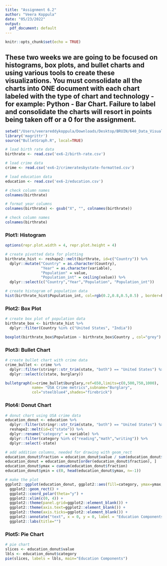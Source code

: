 ```yaml
---
title: "Assignment 6.2"
author: "Veera Koppula"
date: "05/23/2022"
output:
  pdf_document: default
---
```


```r
knitr::opts_chunk$set(echo = TRUE)
```

## These two weeks we are going to be focused on histograms, box plots, and bullet charts and using various tools to create these visualizations. You must consolidate all the charts into ONE document with each chart labeled with the type of chart and technology - for example: Python - Bar Chart.  Failure to label and consolidate the charts will resort in points being taken off or a 0 for the assignment.

```r
setwd("/Users/veerareddykoppula/Downloads/Desktop/BRUIN/640_Data_Visualization/640/Assignment/Week11_12/6.2/")
library('magrittr')
source("BulletGraph.R", local=TRUE)

# load birth rate data
birthrate <- read.csv('ex6-2/birth-rate.csv')

# load crime data
crime <- read.csv('ex6-2/crimeratesbystate-formatted.csv') 

# load education data
education <- read.csv('ex6-2/education.csv') 

# check column names
colnames(birthrate)

# format year columns
colnames(birthrate) <- gsub("X", "", colnames(birthrate))

# check column names
colnames(birthrate)
```

### Plot1: Histogram
```r
options(repr.plot.width = 4, repr.plot.height = 4)

# create pivotted data for plotting
birthrate_hist <- reshape2::melt(birthrate, id=c("Country")) %>%
  dplyr::mutate("Country" = as.character(Country),
                "Year" = as.character(variable),
                "Population" = value,
                "Population_int" = ceiling(value)) %>% 
  dplyr::select(c("Country","Year","Population", "Population_int"))

# create histogram of population data
hist(birthrate_hist$Population_int, col=rgb(0.2,0.8,0.5,0.5) , border=F , main="")
```

### Plot2: Box Plot
```r
# create box plot of population data
birthrate_box <- birthrate_hist %>% 
  dplyr::filter(Country %in% c("United States", "India"))

boxplot(birthrate_box$Population ~ birthrate_box$Country , col="grey")
```
### Plot3: Bullet Chart
```r
# create bullet chart with crime data
crime_bullet <- crime %>% 
  dplyr::filter(stringr::str_trim(state, "both") == "United States") %>% 
  dplyr::select(c(state, burglary))

bulletgraph(x=crime_bullet$burglary,ref=650,limits=c(0,500,750,1000),
            name= "USA Crime metrics",subname="Burglary",
            col="steelblue4",shades="firebrick")
```
### Plot4: Donut Chart
```r
# donut chart using USA crime data
education_donut <- education %>% 
  dplyr::filter(stringr::str_trim(state, "both") == "United States") %>% 
  reshape2::melt(id=c("state")) %>% 
  dplyr::rename("category" = variable) %>% 
  dplyr::filter(category %in% c("reading","math","writing")) %>% 
  dplyr::select(-state)

# add addition columns, needed for drawing with geom_rect
education_donut$fraction = education_donut$value / sum(education_donut$value)
education_donut = education_donut[order(education_donut$fraction), ]
education_donut$ymax = cumsum(education_donut$fraction)
education_donut$ymin = c(0, head(education_donut$ymax, n=-1))

# make the plot
ggplot2::ggplot(education_donut, ggplot2::aes(fill=category, ymax=ymax, ymin=ymin, xmax=4, xmin=3)) +
  ggplot2::geom_rect() +
  ggplot2::coord_polar(theta="y") +
  ggplot2::xlim(c(0, 4)) +
  ggplot2::theme(panel.grid=ggplot2::element_blank()) +
  ggplot2::theme(axis.text=ggplot2::element_blank()) +
  ggplot2::theme(axis.ticks=ggplot2::element_blank()) +
  ggplot2::annotate("text", x = 0, y = 0, label = "Education Components") +
  ggplot2::labs(title="")
```

### Plot5: Pie Chart
```r
# pie chart
slices <- education_donut$value
lbls <- education_donut$category
pie(slices, labels = lbls, main="Education Components")
```
